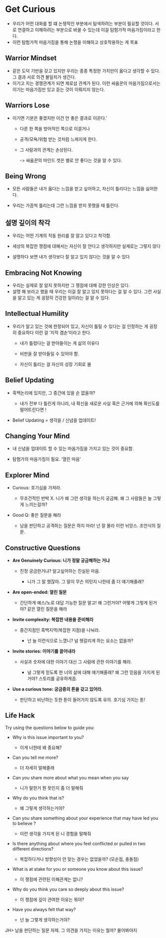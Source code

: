 # Get Curious

-   우리가 어떤 대화를 할 떄 논쟁적인 부분에서 탐색하려는 부분이 필요할 것이다. 서로 연결하고 이해하려는 부분으로 바꿀 수 있는데 이걸 탐험가적 마음가짐이라고 한다.
-   이런 탐험가적 마음가짐을 통해 논쟁을 이해하고 상호작용하는 게 목표

## Warrior Mindset

-   같은 도덕 기반을 갖고 있지만 우리는 종종 특정한 가치만이 옳다고 생각할 수 있다. 그 결과 서로 의견 불일치가 생긴다.
-   이기고 지는 경쟁관계가 되면 제로섬 관계가 된다. 이런 싸움꾼의 마음가짐으로서는 이기는 마음가짐만 있고 듣는 것이 이뤄지지 않는다.

## Warriors Lose

-   이기면 기분은 좋겠지만 이건 안 좋은 결과로 이끈다.'
    -   다른 한 쪽을 방어적인 쪽으로 이끌거나

    -   공격/모욕/위협 받는 것처럼 느껴지게 한다.

    -   그 사람과의 관계는 손상된다.

        -\> 싸움꾼의 마인드 셋은 별로 안 좋다는 것을 알 수 있다.

## Being Wrong

-   모든 사람들은 내가 옳다는 느낌을 받고 싶어하고, 자신이 틀리다는 느낌을 싫어한다.

-   우리는 가끔씩 틀리는데 그런 느낌을 받지 못했을 때 틀린다.

## 설명 깊이의 착각

-   우리는 어떤 기계의 작동 원리를 잘 알고 있다고 착각함.

-   세상의 복잡한 쟁점에 대해서는 자신이 잘 안다고 생각하지만 실제로는 그렇지 않다

-   설명하다 보면 내가 생각보다 잘 알고 있지 않다는 것을 알 수 있다

## Embracing Not Knowing

-   우리는 실제로 잘 알지 못하지만 그 쟁점에 대해 강한 인상은 있다.
-   설명 해 보라고 했을 때 우리는 이걸 잘 알고 있지 못하다는 걸 알 수 있다. 그런 사실을 알고 있는 게 굉장히 건강한 일이라는 걸 알 수 있다.

## Intellectual Humility

-   우리가 알고 있는 것에 한정되어 있고, 자신이 틀릴 수 있다는 걸 인정하는 게 굉장히 중요하다 이런 걸 '지적 겸손'이라고 한다.
    -   내가 틀렸다는 걸 받아들이는 게 삶의 이유다

    -   비판을 잘 받아들일 수 있어야 함.

    -   자신이 틀리는 걸 자신의 성장 기회로 봄

## Belief Updating

-   흑백논리에 있지만, 그 중간에 있을 순 없을까?

    -   내가 전부 다 틀린게 아니라, 내 확신을 새로운 사실 혹은 근거에 의해 확신도를 떨어트린다면 !

-   Belief Updating = 생각을 / 신념을 업데이트!

## Changing Your Mind

-   내 신념을 업데이트 할 수 있는 마음가짐을 가지고 있는 것이 중요함.

-   탐험가의 마음가짐이 필요. '열린 마음'

## Explorer Mind

-   Curious: 호기심을 가져라.

    -   무조건적인 반박 X. 니가 왜 그런 생각을 하는지 궁금해. 왜 그 사람들은 늘 그렇게 느끼는걸까?

-   Good Q: 좋은 질문을 해라

    -   남을 판단하고 공격하는 질문은 하지 마라! 넌 잘 몰라 이런 뉘앙스. 조언식의 질문.

## Constructive Questions

-   **Are Genuinely Curious: 니가 정말 궁금해하는 거냐**

    -   진정 궁금한거냐? 알고싶어하는 진실된 마음.

        -   니가 그 말 했잖아. 그 말이 무슨 의민지 나한테 좀 더 얘기해줄래?

-   **Are open-ended: 열린 질문**

    -   간단하게 예스/노로 대답 가능한 질문 말고! 왜 그런거야? 어떻게 그렇게 된거야? 같은 열린 질문을 해라

-   **Invite complexity: 복잡한 내용을 준비해라**

    -   중간지점인 흑백지역(복잡한 지점)을 나눠라.

        -   넌 늘 이런식으로 느꼈니? 널 헷갈리게 하는 요소는 없을까?

-   **Invite stories: 이야기를 끌어내라**

    -   사실과 숫자에 대한 이야기 대신 그 사람에 관한 이야기를 해라.

        -   널 그렇게 믿도록 한 너의 삶에 대해 얘기해줄래? 왜 그런 믿음을 가지게 된거야? 스토리를 공유하게끔.

-   **Use a curious tone: 궁금증의 톤을 갖고 있어라.**

    -   판단하고 비난하는 듯한 톤이 들어가지 않도록 유의. 호기심 가지는 톤!

## Life Hack

Try using the questions below to guide you:

-   Why is this issue important to you?

    -   이게 너한테 왜 중요해?

-   Can you tell me more?

    -   더 자세히 말해줄래

-   Can you share more about what you mean when you say

    -   니가 말한거 뭔 뜻인지 좀 더 말해줘

-   Why do you think that is?

    -   왜 그렇게 생각하는거야?

-   Can you share something about your experience that may have led you to believe ?

    -   이런 생각을 가지게 된 니 경험을 말해줘

-   Is there anything about where you feel conflicted or pulled in two different directions?

    -   복잡하다거나 방향성이 안 맞는 경우는 없었을까? (모순점, 충돌점)

-   What is at stake for you or someone you know about this issue?

    -   이 쟁점에 관련된 이해관계는 없니?

-   Why do you think you care so deeply about this issue?

    -   이 쟁점에 깊이 관여한 이유는 뭐야?

-   Have you always felt that way?

    -   넌 늘 그렇게 생각하는거야?

JH\> 남을 판단하는 질문 자제. 그 의견을 가지는 이유는 뭘까? 물어봐야지
